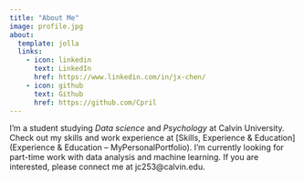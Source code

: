 ```yaml
---
title: "About Me"
image: profile.jpg
about:
  template: jolla
  links:
    - icon: linkedin
      text: LinkedIn
      href: https://www.linkedin.com/in/jx-chen/
    - icon: github
      text: Github
      href: https://github.com/Cpril
---
```


I'm a student studying *Data science* and *Psychology* at Calvin University. Check out my skills and work experience at \[Skills, Experience & Education\](Experience & Education – MyPersonalPortfolio). I'm currently looking for part-time work with data analysis and machine learning. If you are interested, please connect me at jc253\@calvin.edu.
